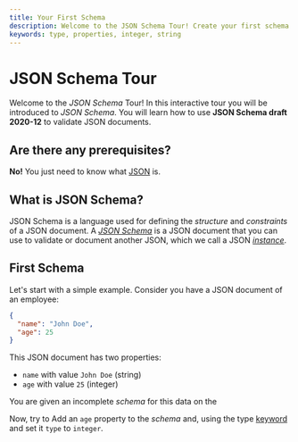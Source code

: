 ```yaml
---
title: Your First Schema 
description: Welcome to the JSON Schema Tour! Create your first schema to validate a JSON document.
keywords: type, properties, integer, string
---
```



# JSON Schema Tour
Welcome to the *JSON Schema* Tour! In this interactive tour you will be introduced to *JSON Schema*. You will learn how to use **JSON Schema draft 2020-12** to validate JSON documents.


## Are there any prerequisites?
**No!** You just need to know what [JSON](https://www.mongodb.com/resources/languages/what-is-json) is.

## What is JSON Schema?

JSON Schema is a language used for defining the _structure_  and _constraints_ of a JSON document.  A [_JSON Schema_](https://json-schema.org/learn/glossary#schema) is a JSON document that you can use to validate or document another JSON, which we call a JSON [_instance_](https://json-schema.org/learn/glossary#instance).

## First Schema 
Let's start with a simple example.
Consider you have a JSON document of an employee:
```json
{
  "name": "John Doe",
  "age": 25
}
```
 This JSON document has two properties:
 - `name` with value `John Doe` (string)
 - `age` with value `25` (integer)


You are given an incomplete *schema* for this data on the <SideEditorLink/>

Now, try to Add an `age` property to the *schema* and, using the type [keyword](https://json-schema.org/learn/glossary#keyword) and set it `type` to `integer`. 




